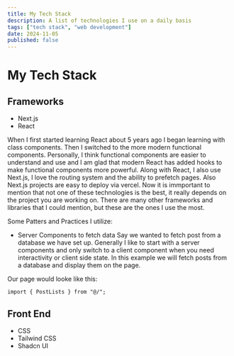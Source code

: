 ```yaml
---
title: My Tech Stack
description: A list of technologies I use on a daily basis
tags: ["tech stack", "web development"]
date: 2024-11-05
published: false
---
```


# My Tech Stack

## Frameworks

- Next.js
- React

When I first started learning React about 5 years ago I began learning with class components. Then I switched to the more modern functional components. Personally, I think functional components are easier to understand and use and
I am glad that modern React has added hooks to make functional components more powerful. Along with React, I also use Next.js, I love the routing system and the ability to prefetch pages.
Also Next.js projects are easy to deploy via vercel. Now it is immportant to mention that not one of these technologies is the best, it really depends on the project you are working on.
There are many other frameworks and libraries that I could mention, but these are the ones I use the most.

Some Patters and Practices I utilize:

- Server Components to fetch data
Say we wanted to fetch post from a database we have set up. Generally I like to start with a server components and only switch to a client component when you need interactivity or client side state.
In this example we will fetch posts from a database and display them on the page.

Our page would looke like this:

```tsx
import { PostLists } from "@/";
```

## Front End

- CSS
- Tailwind CSS
- Shadcn UI


